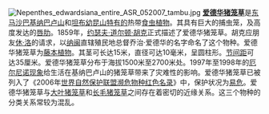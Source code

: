 [[File:Nepenthes_edwardsiana_entire_ASR_052007_tambu.jpg|left]]
'''[[爱德华猪笼草|爱德华猪笼草]]'''是[[東馬|东马]][[沙巴|沙巴]][[京那巴鲁山|基纳巴卢山]]和[[坦布幼昆山|坦布幼昆山]][[特有種|特有的]]热带[[食虫植物|食虫植物]]。其具有巨大的捕虫笼，及高度发达的[[猪笼草#.E5.BD.A2.E6.80.81.E7.89.B9.E5.BE.81|唇肋]]。1859年，[[约瑟夫·道尔顿·胡克|约瑟夫·道尔顿·胡克]]正式描述了爱德华猪笼草。胡克应朋友[[休·洛|休·洛]]的请求，以[[纳闽|纳闽]]直辖殖民地总督乔治·爱德华的名字命名了这个物种。爱德华猪笼草为[[攀緣植物|藤本植物]]。其茎可长达15米，直径可达10毫米，呈圆柱形。[[茎|节间距]]可达35厘米。爱德华猪笼草分布于海拔1500米至2700米处。1997年至1998年的[[聖嬰-南方振盪現象|厄尔尼诺现象]]给生活在基纳巴卢山的猪笼草带来了灾难性的影响。爱德华猪笼草已被列入了《2006年[[iUCN紅色名錄|世界自然保护联盟濒危物种红色名录]]》中，保护状况为[[易危物种|易危]]。爱德华猪笼草与[[大叶猪笼草|大叶猪笼草]]和[[长毛猪笼草|长毛猪笼草]]之间存在着密切的近缘关系。这三个物种的分类关系常较为混乱。
